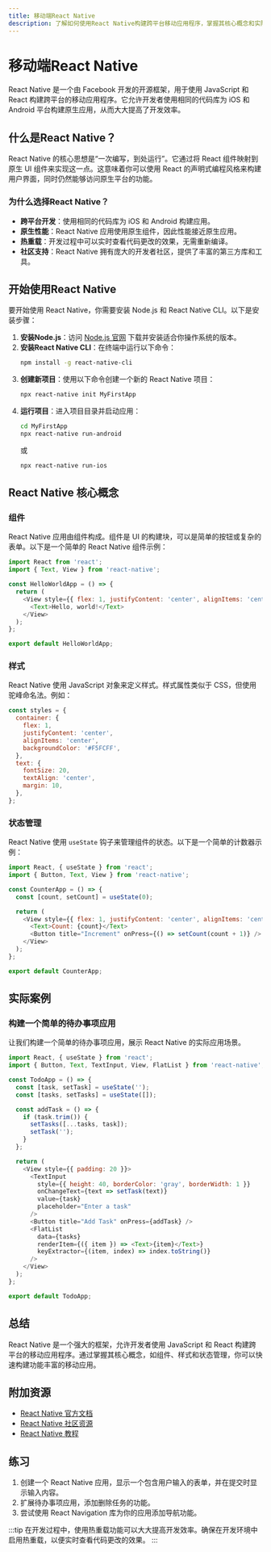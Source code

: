 ```yaml
---
title: 移动端React Native
description: 了解如何使用React Native构建跨平台移动应用程序，掌握其核心概念和实际应用。
---
```


# 移动端React Native

React Native 是一个由 Facebook 开发的开源框架，用于使用 JavaScript 和 React 构建跨平台的移动应用程序。它允许开发者使用相同的代码库为 iOS 和 Android 平台构建原生应用，从而大大提高了开发效率。

## 什么是React Native？

React Native 的核心思想是“一次编写，到处运行”。它通过将 React 组件映射到原生 UI 组件来实现这一点。这意味着你可以使用 React 的声明式编程风格来构建用户界面，同时仍然能够访问原生平台的功能。

### 为什么选择React Native？

- **跨平台开发**：使用相同的代码库为 iOS 和 Android 构建应用。
- **原生性能**：React Native 应用使用原生组件，因此性能接近原生应用。
- **热重载**：开发过程中可以实时查看代码更改的效果，无需重新编译。
- **社区支持**：React Native 拥有庞大的开发者社区，提供了丰富的第三方库和工具。

## 开始使用React Native

要开始使用 React Native，你需要安装 Node.js 和 React Native CLI。以下是安装步骤：

1. **安装Node.js**：访问 [Node.js 官网](https://nodejs.org/) 下载并安装适合你操作系统的版本。
2. **安装React Native CLI**：在终端中运行以下命令：
   ```bash
   npm install -g react-native-cli
   ```
3. **创建新项目**：使用以下命令创建一个新的 React Native 项目：
   ```bash
   npx react-native init MyFirstApp
   ```
4. **运行项目**：进入项目目录并启动应用：
   ```bash
   cd MyFirstApp
   npx react-native run-android
   ```
   或
   ```bash
   npx react-native run-ios
   ```

## React Native 核心概念

### 组件

React Native 应用由组件构成。组件是 UI 的构建块，可以是简单的按钮或复杂的表单。以下是一个简单的 React Native 组件示例：

```javascript
import React from 'react';
import { Text, View } from 'react-native';

const HelloWorldApp = () => {
  return (
    <View style={{ flex: 1, justifyContent: 'center', alignItems: 'center' }}>
      <Text>Hello, world!</Text>
    </View>
  );
};

export default HelloWorldApp;
```

### 样式

React Native 使用 JavaScript 对象来定义样式。样式属性类似于 CSS，但使用驼峰命名法。例如：

```javascript
const styles = {
  container: {
    flex: 1,
    justifyContent: 'center',
    alignItems: 'center',
    backgroundColor: '#F5FCFF',
  },
  text: {
    fontSize: 20,
    textAlign: 'center',
    margin: 10,
  },
};
```

### 状态管理

React Native 使用 `useState` 钩子来管理组件的状态。以下是一个简单的计数器示例：

```javascript
import React, { useState } from 'react';
import { Button, Text, View } from 'react-native';

const CounterApp = () => {
  const [count, setCount] = useState(0);

  return (
    <View style={{ flex: 1, justifyContent: 'center', alignItems: 'center' }}>
      <Text>Count: {count}</Text>
      <Button title="Increment" onPress={() => setCount(count + 1)} />
    </View>
  );
};

export default CounterApp;
```

## 实际案例

### 构建一个简单的待办事项应用

让我们构建一个简单的待办事项应用，展示 React Native 的实际应用场景。

```javascript
import React, { useState } from 'react';
import { Button, Text, TextInput, View, FlatList } from 'react-native';

const TodoApp = () => {
  const [task, setTask] = useState('');
  const [tasks, setTasks] = useState([]);

  const addTask = () => {
    if (task.trim()) {
      setTasks([...tasks, task]);
      setTask('');
    }
  };

  return (
    <View style={{ padding: 20 }}>
      <TextInput
        style={{ height: 40, borderColor: 'gray', borderWidth: 1 }}
        onChangeText={text => setTask(text)}
        value={task}
        placeholder="Enter a task"
      />
      <Button title="Add Task" onPress={addTask} />
      <FlatList
        data={tasks}
        renderItem={({ item }) => <Text>{item}</Text>}
        keyExtractor={(item, index) => index.toString()}
      />
    </View>
  );
};

export default TodoApp;
```

## 总结

React Native 是一个强大的框架，允许开发者使用 JavaScript 和 React 构建跨平台的移动应用程序。通过掌握其核心概念，如组件、样式和状态管理，你可以快速构建功能丰富的移动应用。

## 附加资源

- [React Native 官方文档](https://reactnative.dev/docs/getting-started)
- [React Native 社区资源](https://reactnative.directory/)
- [React Native 教程](https://www.udemy.com/course/react-native-the-practical-guide/)

## 练习

1. 创建一个 React Native 应用，显示一个包含用户输入的表单，并在提交时显示输入内容。
2. 扩展待办事项应用，添加删除任务的功能。
3. 尝试使用 React Navigation 库为你的应用添加导航功能。

:::tip
在开发过程中，使用热重载功能可以大大提高开发效率。确保在开发环境中启用热重载，以便实时查看代码更改的效果。
:::